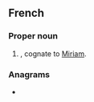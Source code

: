 ==French==

===Proper noun===
{{fr-proper noun}}

# {{given name|female|lang=fr}}, cognate to [[Miriam]].

===Anagrams===
* {{l|fr|Miryam}}